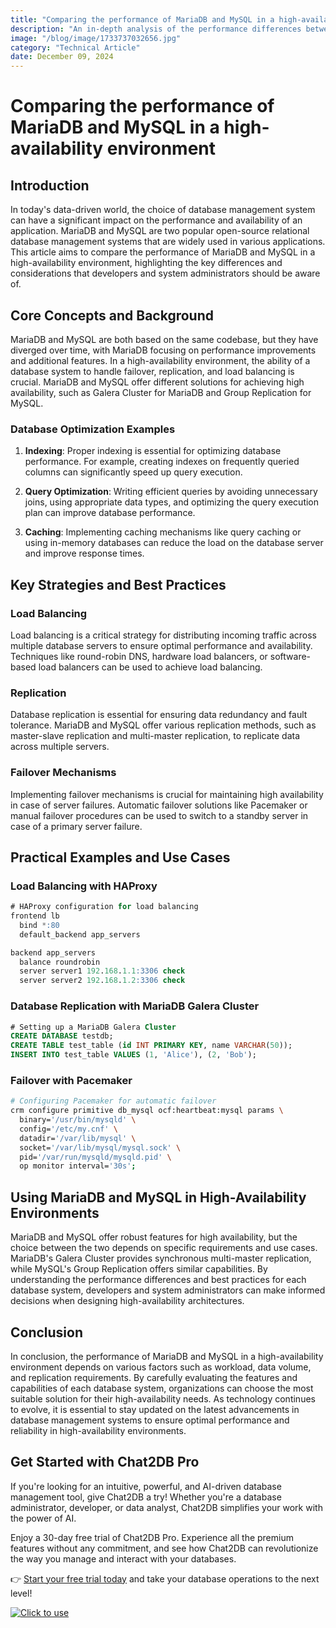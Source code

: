 ```yaml
---
title: "Comparing the performance of MariaDB and MySQL in a high-availability environment"
description: "An in-depth analysis of the performance differences between MariaDB and MySQL in a high-availability setup."
image: "/blog/image/1733737032656.jpg"
category: "Technical Article"
date: December 09, 2024
---
```


# Comparing the performance of MariaDB and MySQL in a high-availability environment


<Authors date="December 09, 2024">
  <Author name="Jing" link="https://chat2db.ai" />
</Authors>

## Introduction

In today's data-driven world, the choice of database management system can have a significant impact on the performance and availability of an application. MariaDB and MySQL are two popular open-source relational database management systems that are widely used in various applications. This article aims to compare the performance of MariaDB and MySQL in a high-availability environment, highlighting the key differences and considerations that developers and system administrators should be aware of.

## Core Concepts and Background

MariaDB and MySQL are both based on the same codebase, but they have diverged over time, with MariaDB focusing on performance improvements and additional features. In a high-availability environment, the ability of a database system to handle failover, replication, and load balancing is crucial. MariaDB and MySQL offer different solutions for achieving high availability, such as Galera Cluster for MariaDB and Group Replication for MySQL.

### Database Optimization Examples

1. **Indexing**: Proper indexing is essential for optimizing database performance. For example, creating indexes on frequently queried columns can significantly speed up query execution.

2. **Query Optimization**: Writing efficient queries by avoiding unnecessary joins, using appropriate data types, and optimizing the query execution plan can improve database performance.

3. **Caching**: Implementing caching mechanisms like query caching or using in-memory databases can reduce the load on the database server and improve response times.

## Key Strategies and Best Practices

### Load Balancing

Load balancing is a critical strategy for distributing incoming traffic across multiple database servers to ensure optimal performance and availability. Techniques like round-robin DNS, hardware load balancers, or software-based load balancers can be used to achieve load balancing.

### Replication

Database replication is essential for ensuring data redundancy and fault tolerance. MariaDB and MySQL offer various replication methods, such as master-slave replication and multi-master replication, to replicate data across multiple servers.

### Failover Mechanisms

Implementing failover mechanisms is crucial for maintaining high availability in case of server failures. Automatic failover solutions like Pacemaker or manual failover procedures can be used to switch to a standby server in case of a primary server failure.

## Practical Examples and Use Cases

### Load Balancing with HAProxy

```sql
# HAProxy configuration for load balancing
frontend lb
  bind *:80
  default_backend app_servers

backend app_servers
  balance roundrobin
  server server1 192.168.1.1:3306 check
  server server2 192.168.1.2:3306 check
```

### Database Replication with MariaDB Galera Cluster

```sql
# Setting up a MariaDB Galera Cluster
CREATE DATABASE testdb;
CREATE TABLE test_table (id INT PRIMARY KEY, name VARCHAR(50));
INSERT INTO test_table VALUES (1, 'Alice'), (2, 'Bob');
```

### Failover with Pacemaker

```bash
# Configuring Pacemaker for automatic failover
crm configure primitive db_mysql ocf:heartbeat:mysql params \
  binary='/usr/bin/mysqld' \
  config='/etc/my.cnf' \
  datadir='/var/lib/mysql' \
  socket='/var/lib/mysql/mysql.sock' \
  pid='/var/run/mysqld/mysqld.pid' \
  op monitor interval='30s';
```

## Using MariaDB and MySQL in High-Availability Environments

MariaDB and MySQL offer robust features for high availability, but the choice between the two depends on specific requirements and use cases. MariaDB's Galera Cluster provides synchronous multi-master replication, while MySQL's Group Replication offers similar capabilities. By understanding the performance differences and best practices for each database system, developers and system administrators can make informed decisions when designing high-availability architectures.

## Conclusion

In conclusion, the performance of MariaDB and MySQL in a high-availability environment depends on various factors such as workload, data volume, and replication requirements. By carefully evaluating the features and capabilities of each database system, organizations can choose the most suitable solution for their high-availability needs. As technology continues to evolve, it is essential to stay updated on the latest advancements in database management systems to ensure optimal performance and reliability in high-availability environments.

## Get Started with Chat2DB Pro

If you're looking for an intuitive, powerful, and AI-driven database management tool, give Chat2DB a try! Whether you're a database administrator, developer, or data analyst, Chat2DB simplifies your work with the power of AI.

Enjoy a 30-day free trial of Chat2DB Pro. Experience all the premium features without any commitment, and see how Chat2DB can revolutionize the way you manage and interact with your databases.

👉 [Start your free trial today](https://chat2db.ai/pricing) and take your database operations to the next level!


[![Click to use](/image/blog/bg/chat2db.jpg)](https://chat2db.ai/)

